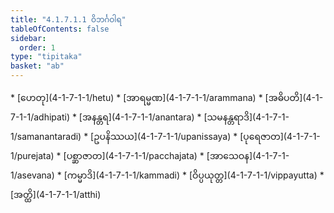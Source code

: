 ```yaml
---
title: "4.1.7.1.1 ဝိဘင်္ဂဝါရ"
tableOfContents: false
sidebar:
  order: 1
type: "tipitaka"
basket: "ab"
---
```



<DynamicBreadcrumb />



<TableOfContents>
* [ဟေတု](4-1-7-1-1/hetu)
* [အာရမ္မဏ](4-1-7-1-1/arammana)
* [အဓိပတိ](4-1-7-1-1/adhipati)
* [အနန္တရ](4-1-7-1-1/anantara)
* [သမနန္တရာဒိ](4-1-7-1-1/samanantaradi)
* [ဥပနိဿယ](4-1-7-1-1/upanissaya)
* [ပုရေဇာတ](4-1-7-1-1/purejata)
* [ပစ္ဆာဇာတ](4-1-7-1-1/pacchajata)
* [အာသေဝန](4-1-7-1-1/asevana)
* [ကမ္မာဒိ](4-1-7-1-1/kammadi)
* [ဝိပ္ပယုတ္တ](4-1-7-1-1/vippayutta)
* [အတ္ထိ](4-1-7-1-1/atthi)
</TableOfContents>